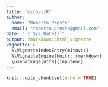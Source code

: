 ```yaml
---
title: "mitovizR"
author: 
  name: "Roberto Preste" 
  email: "roberto.preste@gmail.com"
date: "`r Sys.Date()`"
output: rmarkdown::html_vignette
vignette: >
  %\VignetteIndexEntry{mitoviz}
  %\VignetteEngine{knitr::rmarkdown}
  \usepackage[utf8]{inputenc}
---
```


```r
knitr::opts_chunk$set(echo = TRUE)
```


